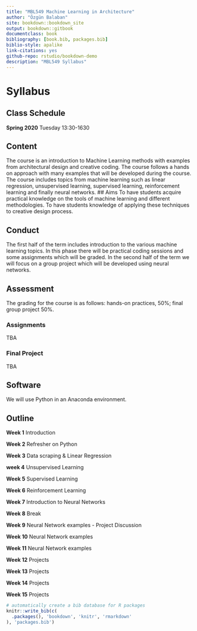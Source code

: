 ```yaml
--- 
title: "MBL549 Machine Learning in Architecture"
author: "Özgün Balaban"
site: bookdown::bookdown_site
output: bookdown::gitbook
documentclass: book
bibliography: [book.bib, packages.bib]
biblio-style: apalike
link-citations: yes
github-repo: rstudio/bookdown-demo
description: "MBL549 Syllabus"
---
```

# Syllabus {#intro}

## Class Schedule

**Spring 2020**
Tuesday 13:30-1630

## Content
The course is an introduction to Machine Learning methods with examples from architectural design and creative coding. The course follows a hands on approach with many examples that will be developed during the course. The course includes topics from machine learning such as linear regression, unsupervised learning, supervised learning, reinforcement learning and finally neural networks. 
## Aims
To have students acquire practical knowledge on the tools of machine learning and different methodologies. To have students knowledge of applying these techniques to creative design process. 

## Conduct
The first half of the term includes introduction to the various machine learning topics. In this phase there will be practical coding sessions and some assignments which will be graded. In the second half of the term we will focus on a group project which will be developed using neural networks. 

## Assessment

The grading for the course is as follows: hands-on practices, 50%; final group project 50%.

### Assignments
TBA

### Final Project
TBA

## Software
We will use Python in an Anaconda environment. 

## Outline

**Week 1** Introduction

**Week 2** Refresher on Python

**Week 3** Data scraping & Linear Regression

**week 4** Unsupervised Learning

**Week 5** Supervised Learning

**Week 6** Reinforcement Learning

**Week 7** Introduction to Neural Networks

**Week 8** Break

**Week 9** Neural Network examples - Project Discussion

**Week 10** Neural Network examples

**Week 11** Neural Network examples

**Week 12** Projects

**Week 13** Projects

**Week 14** Projects

**Week 15** Projects



```r
# automatically create a bib database for R packages
knitr::write_bib(c(
  .packages(), 'bookdown', 'knitr', 'rmarkdown'
), 'packages.bib')
```
